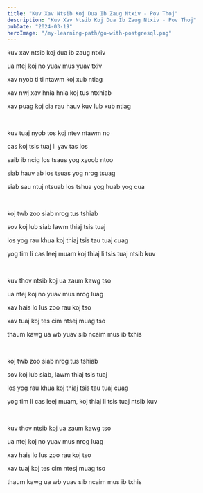 ```yaml
---
title: "Kuv Xav Ntsib Koj Dua Ib Zaug Ntxiv - Pov Thoj"
description: "Kuv Xav Ntsib Koj Dua Ib Zaug Ntxiv - Pov Thoj"
pubDate: "2024-03-19"
heroImage: "/my-learning-path/go-with-postgresql.png"
---
```


kuv xav ntsib koj dua ib zaug ntxiv

ua ntej koj no yuav mus yuav txiv

xav nyob ti ti ntawm koj xub ntiag

xav nwj xav hnia hnia koj tus ntxhiab

xav puag koj cia rau hauv kuv lub xub ntiag

<br />

kuv tuaj nyob tos koj ntev ntawm no

cas koj tsis tuaj li yav tas los

saib ib ncig los tsaus yog xyoob ntoo

siab hauv ab los tsuas yog nrog tsuag

siab sau ntuj ntsuab los tshua yog huab yog cua

<br />

koj twb zoo siab nrog tus tshiab

sov koj lub siab lawm thiaj tsis tuaj

los yog rau khua koj thiaj tsis tau tuaj cuag

yog tim li cas leej muam koj thiaj li tsis tuaj ntsib kuv

<br />

kuv thov ntsib koj ua zaum kawg tso

ua ntej koj no yuav mus nrog luag

xav hais lo lus zoo rau koj tso

xav tuaj koj tes cim ntsej muag tso

thaum kawg ua wb yuav sib ncaim mus ib txhis

<br />

koj twb zoo siab nrog tus tshiab

sov koj lub siab, lawm thiaj tsis tuaj

los yog rau khua koj thiaj tsis tau tuaj cuag

yog tim li cas leej muam, koj thiaj li tsis tuaj ntsib kuv

<br />

kuv thov ntsib koj ua zaum kawg tso

ua ntej koj no yuav mus nrog luag

xav hais lo lus zoo rau koj tso

xav tuaj koj tes cim ntesj muag tso

thaum kawg ua wb yuav sib ncaim mus ib txhis
